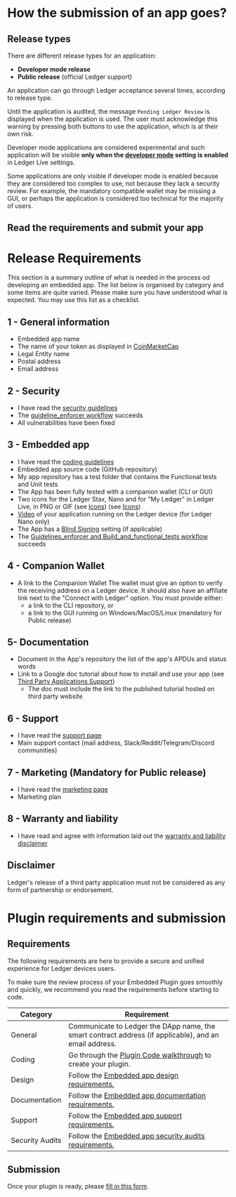 
# How the submission of an app goes?

## Release types

There are different release types for an application:

-   **Developer mode release**
-   **Public release** (official Ledger support)

An application can go through Ledger acceptance several times, according to release type.


<Callout type="info" emoji="👉">
  Until the application is audited, the message <code>Pending Ledger Review</code> is displayed when the application is used. The user must acknowledge this warning by pressing both buttons to use the application, which is at their own risk.
</Callout>

Developer mode applications are considered experimental and such application will be visible **only when the [developer mode](../../../docs/discover/developer-mode) setting is enabled** in Ledger Live settings.

<Callout type="info" emoji="👉">
  Some applications are only visible if developer mode is enabled because they are considered too complex to use, not because they lack a security review. For example, the mandatory compatible wallet may be missing a GUI, or perhaps the application is considered too technical for the majority of users.
</Callout>


## Read the requirements and submit your app

<Cards num={2}>
  <Card
    title="Development"
    href="/docs/embedded-app/how-to-have-an-app/requirements/development"
  />
  <Card
    title="Security"
    href="/docs/embedded-app/how-to-have-an-app/requirements/security"
  />
  <Card
    title="Design"
    href="/docs/embedded-app/how-to-have-an-app/requirements/design"
  />
  <Card
    title="Legal"
    href="/docs/embedded-app/how-to-have-an-app/requirements/legal"
  />
  <Card
    title="App submission"
    href="/docs/embedded-app/how-to-have-an-app/requirements/submission-form"
  />
</Cards>


# Release Requirements

This section is a summary outline of what is needed in the process od developing an embedded app. The list below is organised by category and some items are quite varied.
Please make sure you have understood what is expected. You may use this list as a checklist.

## 1 - General information

- Embedded app name
- The name of your token as displayed in [CoinMarketCap](https://coinmarketcap.com/)
- Legal Entity name
- Postal address
- Email address


## 2 - Security

- I have read the [security guidelines](../coding-guidelines/secure-app/)
- The [guideline_enforcer workflow](../quickstart/framework#ci) succeeds
- All vulnerabilities have been fixed


## 3 - Embedded app

- I have read the [coding guidelines](../coding-guidelines)
- Embedded app source code (GitHub repository)
- My app repository has a test folder that contains the Functional tests and Unit tests
- The App has been fully tested with a companion wallet (CLI or GUI)
- Two icons for the Ledger Stax, Nano and for "My Ledger" in Ledger Live, in PNG or GIF (see [Icons](../icons/))
 (see [Icons](../deliverables/icons/))
- [Video](../deliverables/ui-flow-video/#video) of your application running on the Ledger device (for Ledger Nano only)
- The App has a [Blind Signing](../coding-guidelines/blind-signing) setting (if applicable)
- The [Guidelines_enforcer and Build_and_functional_tests workflow](../quickstart/framework#ci) succeeds


## 4 - Companion Wallet

- A link to the Companion Wallet The wallet must give an option to verify the receiving address on a Ledger device. It should also have an affiliate link next to the "Connect with Ledger" option. You must provide either:
  - a link to the CLI repository, or
  - a link to the GUI running on Windows/MacOS/Linux (mandatory for Public release)

## 5- Documentation

- Document in the App's repository the list of the app's APDUs and status words
- Link to a Google doc tutorial about how to install and use your app (see [Third Party Applications Support](../deliverables/support-requirements/))
    - The doc must include the link to the published tutorial hosted on third party website


## 6 - Support

- I have read the [support page](../deliverables/support-requirements/)
- Main support contact (mail address, Slack/Reddit/Telegram/Discord communities)


## 7 - Marketing (Mandatory for Public release)

- I have read the [marketing page](../deliverables/marketing-requirements/)
- Marketing plan


## 8 - Warranty and liability

- I have read and agree with information laid out the [warranty and liability disclaimer](../deliverables/warranty-disclaimer/)

## Disclaimer

Ledger's release of a third party application must not be considered as any form of partnership or endorsement.

# Plugin requirements and submission

## Requirements

The following requirements are here to provide a secure and unified experience for Ledger devices users.

To make sure the review process of your Embedded Plugin goes smoothly and quickly, we recommend you read the requirements before starting to code.

| Category        | Requirement                                                                                                     |
|-----------------|-----------------------------------------------------------------------------------------------------------------|
|  General        | Communicate to Ledger the DApp name, the smart contract address (if applicable), and an email address.          |
| Coding          | Go through the <a href="../embedded-plugin/">Plugin Code walkthrough</a> to create your plugin.   |
| Design          | Follow the <a href="../../embedded-app/design-requirements">Embedded app design requirements.</a>               |
| Documentation   | Follow the <a href="../../embedded-app/documentation-requirements">Embedded app documentation requirements.</a> |
| Support         | Follow the <a href="../../embedded-app/support-requirements">Embedded app support requirements.</a>             |
| Security Audits | Follow the <a href="../../embedded-app/security-audit">Embedded app security audits requirements.</a>           |


## Submission

Once your plugin is ready, please [fill in this form](https://ledger.typeform.com/to/YZZCHEB8).
